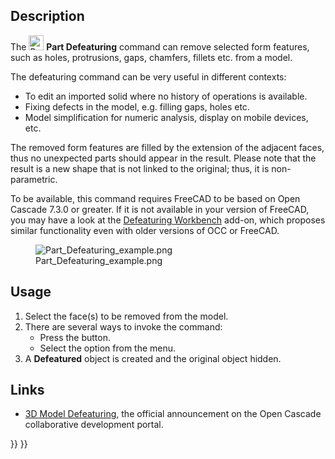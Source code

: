 <languages/>

{{Docnav
|[[Part_CheckGeometry|CheckGeometry]]
|[[Part_Import|Import]]
|[[Part_Workbench|Part]]
|IconL=Part_CheckGeometry.svg
|IconR=Part_Import.svg
|IconC=Workbench_Part.svg
}}

{{GuiCommand
|Name=Part Defeaturing
|MenuLocation=Part → Defeaturing
|Workbenches=[[Part_Workbench|Part]]
|Version=0.18
|SeeAlso=[[Defeaturing_Workbench|Defeaturing Workbench]], [[Macro_Parametric_Defeaturing|Macro Parametric Defeaturing]]
}}

==Description==

The [[Image:Part_Defeaturing.svg|24px]] '''Part Defeaturing''' command can remove selected form features, such as holes, protrusions, gaps, chamfers, fillets etc. from a model.

The defeaturing command can be very useful in different contexts:

* To edit an imported solid where no history of operations is available.
* Fixing defects in the model, e.g. filling gaps, holes etc.
* Model simplification for numeric analysis, display on mobile devices, etc.

The removed form features are filled by the extension of the adjacent faces, thus no unexpected parts should appear in the result. Please note that the result is a new shape that is not linked to the original; thus, it is non-parametric.

To be available, this command requires FreeCAD to be based on Open Cascade 7.3.0 or greater. If it is not available in your version of FreeCAD, you may have a look at the [[Defeaturing_Workbench|Defeaturing Workbench]] add-on, which proposes similar functionality even with older versions of OCC or FreeCAD.

[[File:Part Defeaturing example.png]]

==Usage==

# Select the face(s) to be removed from the model.
# There are several ways to invoke the command:
#* Press the {{Button|[[Image:Part_Defeaturing.svg|16px]] [[Part_Defeaturing|Defeaturing]]}} button.
#* Select the {{MenuCommand|Part → [[Image:Part_Defeaturing.svg|16px]] Defeaturing}} option from the menu.
# A '''Defeatured''' object is created and the original object hidden.

==Links==

* [https://dev.opencascade.org/index.php?q=node/1211 3D Model Defeaturing], the official announcement on the Open Cascade collaborative development portal.


{{Docnav
|[[Part_CheckGeometry|CheckGeometry]]
|[[Part_Import|Import]]
|[[Part_Workbench|Part]]
|IconL=Part_CheckGeometry.svg
|IconR=Part_Import.svg
|IconC=Workbench_Part.svg
}}

{{Part_Tools_navi{{#translation:}}}}
{{Userdocnavi{{#translation:}}}}